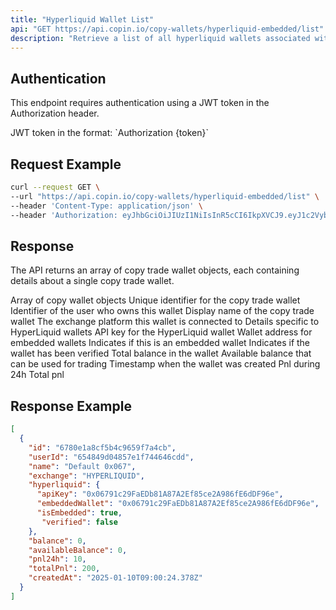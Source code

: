 ```yaml
---
title: "Hyperliquid Wallet List"
api: "GET https://api.copin.io/copy-wallets/hyperliquid-embedded/list"
description: "Retrieve a list of all hyperliquid wallets associated with the authenticated user"
---
```


## Authentication
This endpoint requires authentication using a JWT token in the Authorization header.

<ParamField header="Authorization" type="string" required>
    JWT token in the format: `Authorization {token}`
</ParamField>

## Request Example

```bash
curl --request GET \
--url "https://api.copin.io/copy-wallets/hyperliquid-embedded/list" \
--header 'Content-Type: application/json' \
--header 'Authorization: eyJhbGciOiJIUzI1NiIsInR5cCI6IkpXVCJ9.eyJ1c2VybmFtZSI6IjB4MTUzNTQ4NGMxRWVjMUQyMDNmRTFBNTNFQTExYTYyMWE4ODRBRTA2NyIsInRpbWUiOjE3NDQ2MjYxNjIzODksImFjY2VzcyI6IlVmTkNiTWhMVVMxNzQ0NjI2MTYyMzkwIiwiaWF0IjoxNzQ0NjI2MTYyLCJleHAiOjE3NDUyMzA5NjJ9.LpvhBdxyfehzom-v5tKumAqCptSMkVk7HVKKVtjSpk8'
```
## Response
The API returns an array of copy trade wallet objects, each containing details about a single copy trade wallet.

<ResponseField name="data" type="array">
    Array of copy wallet objects
    <Expandable title="properties">
        <ResponseField name="id" type="string">
            Unique identifier for the copy trade wallet
        </ResponseField>
        <ResponseField name="userId" type="string">
            Identifier of the user who owns this wallet
        </ResponseField>
        <ResponseField name="name" type="string">
            Display name of the copy trade wallet
        </ResponseField>
        <ResponseField name="exchange" type="string">
            The exchange platform this wallet is connected to
        </ResponseField>
        <ResponseField name="hyperliquid" type="object">
            Details specific to HyperLiquid wallets
        </ResponseField>
        <ResponseField name="hyperliquid.apiKey" type="string">
            API key for the HyperLiquid wallet
        </ResponseField>
        <ResponseField name="hyperliquid.embeddedWallet" type="string">
            Wallet address for embedded wallets
        </ResponseField>
        <ResponseField name="hyperliquid.isEmbedded" type="boolean">
            Indicates if this is an embedded wallet
        </ResponseField>
        <ResponseField name="hyperliquid.verified" type="boolean">
            Indicates if the wallet has been verified
        </ResponseField>
        <ResponseField name="balance" type="number">
            Total balance in the wallet
        </ResponseField>
        <ResponseField name="availableBalance" type="number">
            Available balance that can be used for trading
        </ResponseField>
        <ResponseField name="createdAt" type="string">
            Timestamp when the wallet was created
        </ResponseField>
        <ResponseField name="pnl24h" type="number">
            Pnl during 24h
        </ResponseField>
        <ResponseField name="totalPnl" type="number">
            Total pnl
        </ResponseField>
    </Expandable>
</ResponseField>

## Response Example

```json
[
  {
    "id": "6780e1a8cf5b4c9659f7a4cb",
    "userId": "654849d04857e1f744646cdd",
    "name": "Default 0x067",
    "exchange": "HYPERLIQUID",
    "hyperliquid": {
      "apiKey": "0x06791c29FaEDb81A87A2Ef85ce2A986fE6dDF96e",
      "embeddedWallet": "0x06791c29FaEDb81A87A2Ef85ce2A986fE6dDF96e",
      "isEmbedded": true,
       "verified": false
    },
    "balance": 0,
    "availableBalance": 0,
    "pnl24h": 10,
    "totalPnl": 200,
    "createdAt": "2025-01-10T09:00:24.378Z"
  }
]
```
